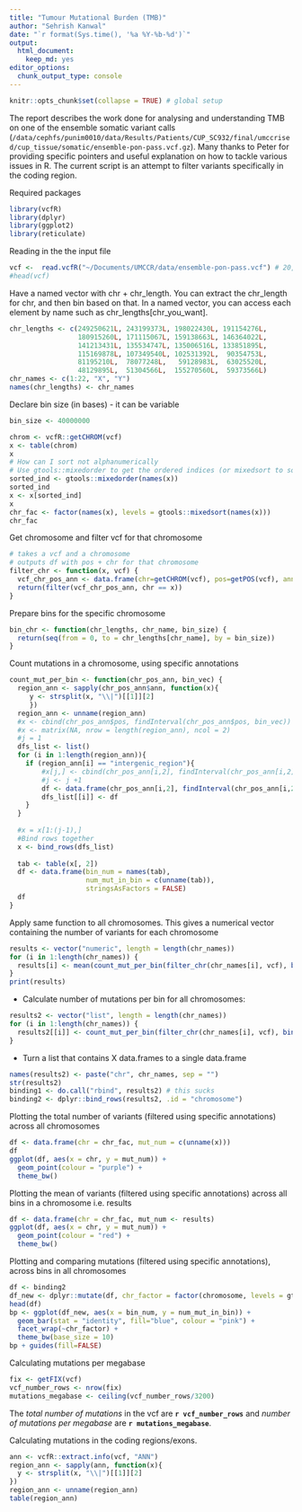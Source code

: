 ```yaml
---
title: "Tumour Mutational Burden (TMB)"
author: "Sehrish Kanwal"
date: "`r format(Sys.time(), '%a %Y-%b-%d')`"
output: 
  html_document: 
    keep_md: yes
editor_options: 
  chunk_output_type: console
---
```


```r
knitr::opts_chunk$set(collapse = TRUE) # global setup
```
The report describes the work done for analysing and understanding TMB on one of the ensemble somatic variant calls (`/data/cephfs/punim0010/data/Results/Patients/CUP_SC932/final/umccrised/cup_tissue/somatic/ensemble-pon-pass.vcf.gz`). Many thanks to Peter for providing specific pointers and useful explanation on how to tackle various issues in R. The current script is an attempt to filter variants specifically in the coding region.

Required packages

```r
library(vcfR)
library(dplyr)
library(ggplot2)
library(reticulate)
```

Reading in the the input file

```r
vcf <-  read.vcfR("~/Documents/UMCCR/data/ensemble-pon-pass.vcf") # 20,361 variants in total
#head(vcf)
```

Have a named vector with chr + chr_length.
You can extract the chr_length for chr, and then bin based on that.
In a named vector, you can access each element by name such as chr_lengths[chr_you_want].

```r
chr_lengths <- c(249250621L, 243199373L, 198022430L, 191154276L,
                 180915260L, 171115067L, 159138663L, 146364022L,
                 141213431L, 135534747L, 135006516L, 133851895L,
                 115169878L, 107349540L, 102531392L,  90354753L,
                 81195210L,  78077248L,   59128983L,  63025520L,
                 48129895L,  51304566L,  155270560L,  59373566L)
chr_names <- c(1:22, "X", "Y")
names(chr_lengths) <- chr_names
```

Declare bin size (in bases) - it can be variable

```r
bin_size <- 40000000
```


```r
chrom <- vcfR::getCHROM(vcf)
x <- table(chrom)
x
# How can I sort not alphanumerically
# Use gtools::mixedorder to get the ordered indices (or mixedsort to sort them)
sorted_ind <- gtools::mixedorder(names(x))
sorted_ind
x <- x[sorted_ind]
x
chr_fac <- factor(names(x), levels = gtools::mixedsort(names(x)))
chr_fac
```

Get chromosome and filter vcf for that chromosome

```r
# takes a vcf and a chromosome
# outputs df with pos + chr for that chromosome
filter_chr <- function(x, vcf) {
  vcf_chr_pos_ann <- data.frame(chr=getCHROM(vcf), pos=getPOS(vcf), ann=vcfR::extract.info(vcf, "ANN"), stringsAsFactors = FALSE)
  return(filter(vcf_chr_pos_ann, chr == x))
}
```

Prepare bins for the specific chromosome

```r
bin_chr <- function(chr_lengths, chr_name, bin_size) {
  return(seq(from = 0, to = chr_lengths[chr_name], by = bin_size))
}
```

Count mutations in a chromosome, using specific annotations 

```r
count_mut_per_bin <- function(chr_pos_ann, bin_vec) {
  region_ann <- sapply(chr_pos_ann$ann, function(x){
     y <- strsplit(x, "\\|")[[1]][2]
     })
  region_ann <- unname(region_ann)
  #x <- cbind(chr_pos_ann$pos, findInterval(chr_pos_ann$pos, bin_vec))
  #x <- matrix(NA, nrow = length(region_ann), ncol = 2)
  #j = 1
  dfs_list <- list()
  for (i in 1:length(region_ann)){
    if (region_ann[i] == "intergenic_region"){
        #x[j,] <- cbind(chr_pos_ann[i,2], findInterval(chr_pos_ann[i,2], bin_vec))
        #j <- j +1
        df <- data.frame(chr_pos_ann[i,2], findInterval(chr_pos_ann[i,2], bin_vec))
        dfs_list[[i]] <- df
    }
  }
  
  #x = x[1:(j-1),]
  #Bind rows together
  x <- bind_rows(dfs_list)
  
  tab <- table(x[, 2])
  df <- data.frame(bin_num = names(tab),
                   num_mut_in_bin = c(unname(tab)),
                   stringsAsFactors = FALSE)
  df
}
```

Apply same function to all chromosomes. This gives a numerical vector containing the number of variants for each chromosome 

```r
results <- vector("numeric", length = length(chr_names))
for (i in 1:length(chr_names)) {
  results[i] <- mean(count_mut_per_bin(filter_chr(chr_names[i], vcf), bin_chr(chr_lengths, chr_names[i], bin_size))[, 2])
}
print(results)
```


* Calculate number of mutations per bin for all chromosomes:

```r
results2 <- vector("list", length = length(chr_names))
for (i in 1:length(chr_names)) {
  results2[[i]] <- count_mut_per_bin(filter_chr(chr_names[i], vcf), bin_chr(chr_lengths, chr_names[i], bin_size))
}
```

* Turn a list that contains X data.frames to a single data.frame

```r
names(results2) <- paste("chr", chr_names, sep = "")
str(results2)
binding1 <- do.call("rbind", results2) # this sucks
binding2 <- dplyr::bind_rows(results2, .id = "chromosome")
```

Plotting the total number of variants (filtered using specific annotations) across all chromosomes

```r
df <- data.frame(chr = chr_fac, mut_num = c(unname(x)))
df
ggplot(df, aes(x = chr, y = mut_num)) +
  geom_point(colour = "purple") +
  theme_bw()
```

Plotting the mean of variants (filtered using specific annotations) across all bins in a chromosome i.e. results 

```r
df <- data.frame(chr = chr_fac, mut_num <- results)
ggplot(df, aes(x = chr, y = mut_num)) +
  geom_point(colour = "red") +
  theme_bw()

```

Plotting and comparing mutations (filtered using specific annotations), across bins in all chromosomes

```r
df <- binding2 
df_new <- dplyr::mutate(df, chr_factor = factor(chromosome, levels = gtools::mixedsort(unique(chromosome))))
head(df)
bp <- ggplot(df_new, aes(x = bin_num, y = num_mut_in_bin)) +
  geom_bar(stat = "identity", fill="blue", colour = "pink") +
  facet_wrap(~chr_factor) +
  theme_bw(base_size = 10)
bp + guides(fill=FALSE)
```

Calculating mutations per megabase

```r
fix <- getFIX(vcf)
vcf_number_rows <- nrow(fix)
mutations_megabase <- ceiling(vcf_number_rows/3200) 
```

The _total number of mutations_ in the vcf are **`r vcf_number_rows`** and _number of mutations per megabase_ are **`r mutations_megabase`**.

Calculating mutations in the coding regions/exons. 

```r
ann <- vcfR::extract.info(vcf, "ANN")
region_ann <- sapply(ann, function(x){
  y <- strsplit(x, "\\|")[[1]][2]
})
region_ann <- unname(region_ann)
table(region_ann)
```



